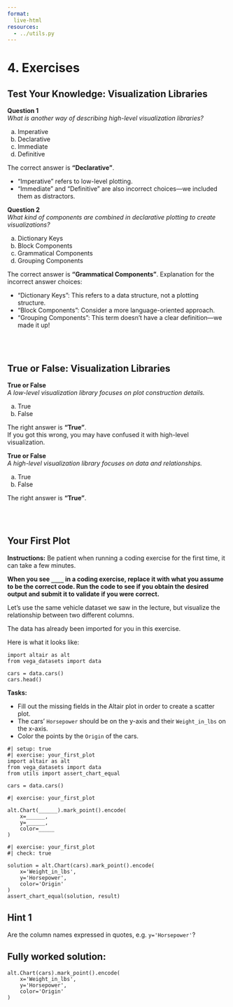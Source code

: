 ```yaml
---
format:
  live-html
resources:
  - ../utils.py
---
```


# 4. Exercises

## Test Your Knowledge: Visualization Libraries

**Question 1**<br>
*What is another way of describing high-level visualization libraries?*

a) Imperative
a) Declarative
a) Immediate
a) Definitive


::: {.callout-tip title="Solution" collapse="true"}
The correct answer is **"Declarative"**.

- "Imperative" refers to low-level plotting.<br>
- "Immediate" and "Definitive" are also incorrect choices—we included them as distractors.
:::

**Question 2**<br>
*What kind of components are combined in declarative plotting to create visualizations?*

a) Dictionary Keys
a) Block Components
a) Grammatical Components
a) Grouping Components

::: {.callout-tip title="Solution" collapse="true"}
The correct answer is **"Grammatical Components"**. Explanation for the incorrect answer choices:

- "Dictionary Keys": This refers to a data structure, not a plotting structure.<br>
- "Block Components": Consider a more language-oriented approach.<br>
- "Grouping Components": This term doesn't have a clear definition—we made it up!
:::

<br><br>

## True or False: Visualization Libraries

**True or False**<br>
*A low-level visualization library focuses on plot construction details.*

a) True
a) False


::: {.callout-tip title="Solution" collapse="true"}
The right answer is **"True"**.<br>
If you got this wrong, you may have confused it with high-level visualization.
:::

**True or False**<br>
*A high-level visualization library focuses on data and relationships.*

a) True
a) False

::: {.callout-tip title="Solution" collapse="true"}
The right answer is **"True"**.
:::

<br><br>

## Your First Plot

**Instructions:**
Be patient when running a coding exercise for the first time, it can take a few minutes.

**When you see `____` in a coding exercise, replace it with what you assume to be the correct code. Run the code to see if you obtain the desired output
and submit it to validate if you were correct.**


Let's use the same vehicle dataset we saw in the lecture, but visualize the relationship between two different columns.

The data has already been imported for you in this exercise.

Here is what it looks like:

```pyodide
import altair as alt
from vega_datasets import data

cars = data.cars()
cars.head()
```

**Tasks:**<br>

- Fill out the missing fields in the Altair plot in order to create a scatter plot.<br>
- The cars' `Horsepower` should be on the y-axis and their `Weight_in_lbs` on the x-axis.<br>
- Color the points by the `Origin` of the cars.



```pyodide
#| setup: true
#| exercise: your_first_plot
import altair as alt
from vega_datasets import data
from utils import assert_chart_equal

cars = data.cars()
```

```pyodide
#| exercise: your_first_plot

alt.Chart(______).mark_point().encode(
    x=______,
    y=______,
    color=_____
)
```

```pyodide
#| exercise: your_first_plot
#| check: true

solution = alt.Chart(cars).mark_point().encode(
    x='Weight_in_lbs',
    y='Horsepower',
    color='Origin'
)
assert_chart_equal(solution, result)
```

:::: { .hint exercise="your_first_plot"}
::: { .callout-note collapse="false"}

## Hint 1

Are the column names expressed in quotes, e.g. `y='Horsepower'`?

:::
::::

:::: { .solution exercise="your_first_plot" }
::: { .callout-tip collapse="false"}

## Fully worked solution:

```pyodide
alt.Chart(cars).mark_point().encode(
    x='Weight_in_lbs',
    y='Horsepower',
    color='Origin'
)
```

:::
::::
